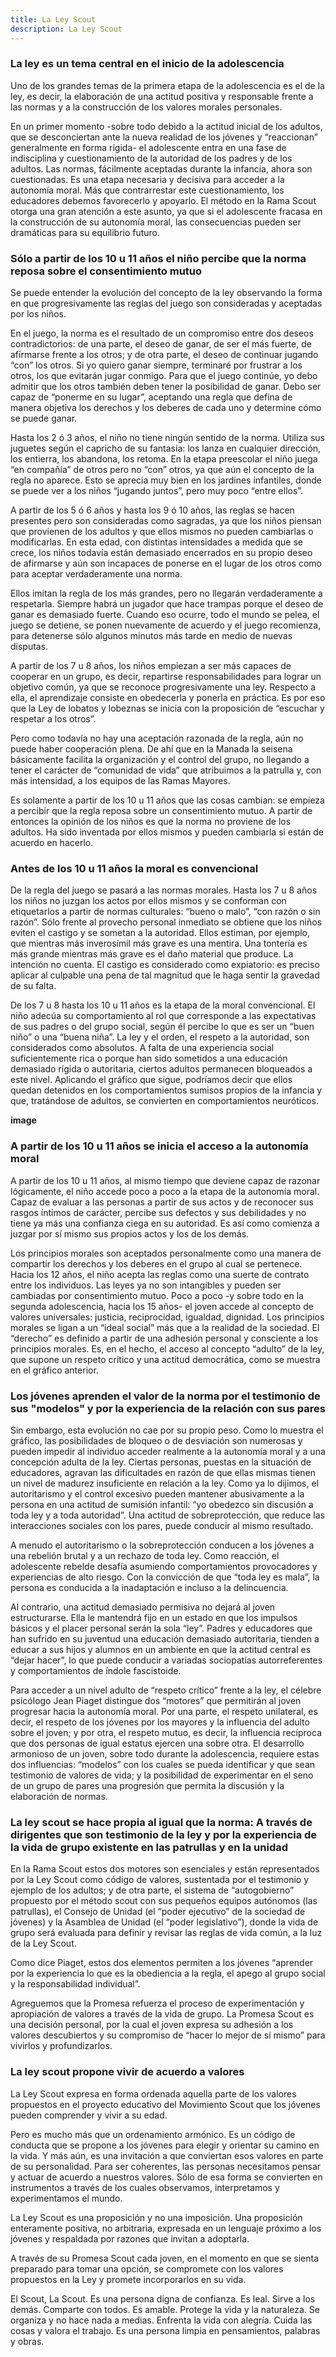 ```yaml
---
title: La Ley Scout
description: La Ley Scout
---
```



### La ley es un tema central en el inicio de la adolescencia

Uno de los grandes temas de la primera etapa de la adolescencia es el de la ley, es decir, la elaboración de una actitud positiva y responsable frente a las normas y a la construcción de los valores morales personales.

En un primer momento -sobre todo debido a la actitud inicial de los adultos, que se desconciertan ante la nueva realidad de los jóvenes y “reaccionan” generalmente en forma rígida- el adolescente entra en una fase de indisciplina y cuestionamiento de la autoridad de los padres y de los adultos. Las normas, fácilmente aceptadas durante la infancia, ahora son cuestionadas. Es una etapa necesaria y decisiva para acceder a la autonomía moral. Más que contrarrestar este cuestionamiento, los educadores debemos favorecerlo y apoyarlo. El método en la Rama Scout otorga una gran atención a este asunto, ya que si el adolescente fracasa en la construcción de su autonomía moral, las consecuencias pueden ser dramáticas para su equilibrio futuro.

### Sólo a partir de los 10 u 11 años el niño percibe que la norma reposa sobre el consentimiento mutuo

Se puede entender la evolución del concepto de la ley observando la forma en que progresivamente las reglas del juego son consideradas y aceptadas por los niños.

En el juego, la norma es el resultado de un compromiso entre dos deseos contradictorios: de una parte, el deseo de ganar, de ser el más fuerte, de afirmarse frente a los otros; y de otra parte, el deseo de continuar jugando “con” los otros. Si yo quiero ganar siempre, terminaré por frustrar a los otros, los que evitarán jugar conmigo. Para que el juego continúe, yo debo admitir que los otros también deben tener la posibilidad de ganar. Debo ser capaz de “ponerme en su lugar”, aceptando una regla que defina de manera objetiva los derechos y los deberes de cada uno y determine cómo se puede ganar.

Hasta los 2 ó 3 años, el niño no tiene ningún sentido de la norma. Utiliza sus juguetes según el capricho de su fantasía: los lanza en cualquier dirección, los entierra, los abandona, los retoma. En la etapa preescolar el niño juega “en compañía” de otros pero no “con” otros, ya que aún el concepto de la regla no aparece. Esto se aprecia muy bien en los jardines infantiles, donde se puede ver a los niños “jugando juntos”, pero muy poco “entre ellos”.

A partir de los 5 ó 6 años y hasta los 9 ó 10 años, las reglas se hacen presentes pero son consideradas como sagradas, ya que los niños piensan que provienen de los adultos y que ellos mismos no pueden cambiarlas o modificarlas. En esta edad, con distintas intensidades a medida que se crece, los niños todavía están demasiado encerrados en su propio deseo de afirmarse y aún son incapaces de ponerse en el lugar de los otros como para aceptar verdaderamente una norma.

Ellos imitan la regla de los más grandes, pero no llegarán verdaderamente a respetarla. Siempre habrá un jugador que hace trampas porque el deseo de ganar es demasiado fuerte. Cuando eso ocurre, todo el mundo se pelea, el juego se detiene, se ponen nuevamente de acuerdo y el juego recomienza, para detenerse sólo algunos minutos más tarde en medio de nuevas disputas.

A partir de los 7 u 8 años, los niños empiezan a ser más capaces de cooperar en un grupo, es decir, repartirse responsabilidades para lograr un objetivo común, ya que se reconoce progresivamente una ley. Respecto a ella, el aprendizaje consiste en obedecerla y ponerla en práctica. Es por eso que la Ley de lobatos y lobeznas se inicia con la proposición de “escuchar y respetar a los otros”.

Pero como todavía no hay una aceptación razonada de la regla, aún no puede haber cooperación plena. De ahí que en la Manada la seisena básicamente facilita la organización y el control del grupo, no llegando a tener el carácter de “comunidad de vida” que atribuimos a la patrulla y, con más intensidad, a los equipos de las Ramas Mayores.

Es solamente a partir de los 10 u 11 años que las cosas cambian: se empieza a percibir que la regla reposa sobre un consentimiento mutuo. A partir de entonces la opinión de los niños es que la norma no proviene de los adultos. Ha sido inventada por ellos mismos y pueden cambiarla si están de acuerdo en hacerlo.

### Antes de los 10 u 11 años la moral es convencional

De la regla del juego se pasará a las normas morales. Hasta los 7 u 8 años los niños no juzgan los actos por ellos mismos y se conforman con etiquetarlos a partir de normas culturales: “bueno o malo”, “con razón o sin razón”. Sólo frente al provecho personal inmediato se obtiene que los niños eviten el castigo y se sometan a la autoridad. Ellos estiman, por ejemplo, que mientras más inverosímil más grave es una mentira. Una tontería es más grande mientras más grave es el daño material que produce. La intención no cuenta. El castigo es considerado como expiatorio: es preciso aplicar al culpable una pena de tal magnitud que le haga sentir la gravedad de su falta.

De los 7 u 8 hasta los 10 u 11 años es la etapa de la moral convencional. El niño adecúa su comportamiento al rol que corresponde a las expectativas de sus padres o del grupo social, según él percibe lo que es ser un “buen niño” o una “buena niña”. La ley y el orden, el respeto a la autoridad, son considerados como absolutos. A falta de una experiencia social suficientemente rica o porque han sido sometidos a una educación demasiado rígida o autoritaria, ciertos adultos permanecen bloqueados a este nivel. Aplicando el gráfico que sigue, podríamos decir que ellos quedan detenidos en los comportamientos sumisos propios de la infancia y que, tratándose de adultos, se convierten en comportamientos neuróticos.

**image**

### A partir de los 10 u 11 años se inicia el acceso a la autonomía moral

A partir de los 10 u 11 años, al mismo tiempo que deviene capaz de razonar lógicamente, el niño accede poco a poco a la etapa de la autonomía moral. Capaz de evaluar a las personas a partir de sus actos y de reconocer sus rasgos íntimos de carácter, percibe sus defectos y sus debilidades y no tiene ya más una confianza ciega en su autoridad. Es así como comienza a juzgar por sí mismo sus propios actos y los de los demás.

Los principios morales son aceptados personalmente como una manera de compartir los derechos y los deberes en el grupo al cual se pertenece. Hacia los 12 años, el niño acepta las reglas como una suerte de contrato entre los individuos. Las leyes ya no son intangibles y pueden ser cambiadas por consentimiento mutuo. Poco a poco -y sobre todo en la segunda adolescencia, hacia los 15 años- el joven accede al concepto de valores universales: justicia, reciprocidad, igualdad, dignidad. Los principios morales se ligan a un “ideal social” más que a la realidad de la sociedad. El “derecho” es definido a partir de una adhesión personal y consciente a los principios morales. Es, en el hecho, el acceso al concepto “adulto” de la ley, que supone un respeto crítico y una actitud democrática, como se muestra en el gráfico anterior.

### Los jóvenes aprenden el valor de la norma por el testimonio de sus "modelos" y por la experiencia de la relación con sus pares

Sin embargo, esta evolución no cae por su propio peso. Como lo muestra el gráfico, las posibilidades de bloqueo o de desviación son numerosas y pueden impedir al individuo acceder realmente a la autonomía moral y a una concepción adulta de la ley. Ciertas personas, puestas en la situación de educadores, agravan las dificultades en razón de que ellas mismas tienen un nivel de madurez insuficiente en relación a la ley. Como ya lo dijimos, el autoritarismo y el control excesivo pueden mantener abusivamente a la persona en una actitud de sumisión infantil: “yo obedezco sin discusión a toda ley y a toda autoridad”. Una actitud de sobreprotección, que reduce las interacciones sociales con los pares, puede conducir al mismo resultado.

A menudo el autoritarismo o la sobreprotección conducen a los jóvenes a una rebelión brutal y a un rechazo de toda ley. Como reacción, el adolescente rebelde desafía asumiendo comportamientos provocadores y experiencias de alto riesgo. Con la convicción de que “toda ley es mala”, la persona es conducida a la inadaptación e incluso a la delincuencia.

Al contrario, una actitud demasiado permisiva no dejará al joven estructurarse. Ella le mantendrá fijo en un estado en que los impulsos básicos y el placer personal serán la sola “ley”. Padres y educadores que han sufrido en su juventud una educación demasiado autoritaria, tienden a educar a sus hijos y alumnos en un ambiente en que la actitud central es “dejar hacer”, lo que puede conducir a variadas sociopatías autorreferentes y comportamientos de índole fascistoide.

Para acceder a un nivel adulto de “respeto crítico” frente a la ley, el célebre psicólogo Jean Piaget distingue dos “motores” que permitirán al joven progresar hacia la autonomía moral. Por una parte, el respeto unilateral, es decir, el respeto de los jóvenes por los mayores y la influencia del adulto sobre el joven; y por otra, el respeto mutuo, es decir, la influencia recíproca que dos personas de igual estatus ejercen una sobre otra. El desarrollo armonioso de un joven, sobre todo durante la adolescencia, requiere estas dos influencias: “modelos” con los cuales se pueda identificar y que sean testimonio de valores de vida; y la posibilidad de experimentar en el seno de un grupo de pares una progresión que permita la discusión y la elaboración de normas.

### La ley scout se hace propia al igual que la norma: A través de dirigentes que son testimonio de la ley y por la experiencia de la vida de grupo existente en las patrullas y en la unidad

En la Rama Scout estos dos motores son esenciales y están representados por la Ley Scout como código de valores, sustentada por el testimonio y ejemplo de los adultos; y de otra parte, el sistema de “autogobierno” propuesto por el método scout con sus pequeños equipos autónomos (las patrullas), el Consejo de Unidad (el “poder ejecutivo” de la sociedad de jóvenes) y la Asamblea de Unidad (el “poder legislativo”), donde la vida de grupo será evaluada para definir y revisar las reglas de vida común, a la luz de la Ley Scout.

Como dice Piaget, estos dos elementos permiten a los jóvenes “aprender por la experiencia lo que es la obediencia a la regla, el apego al grupo social y la responsabilidad individual”.

Agreguemos que la Promesa refuerza el proceso de experimentación y apropiación de valores a través de la vida de grupo. La Promesa Scout es una decisión personal, por la cual el joven expresa su adhesión a los valores descubiertos y su compromiso de “hacer lo mejor de sí mismo” para vivirlos y profundizarlos.

### La ley scout propone vivir de acuerdo a valores

La Ley Scout expresa en forma ordenada aquella parte de los valores propuestos en el proyecto educativo del Movimiento Scout que los jóvenes pueden comprender y vivir a su edad.

Pero es mucho más que un ordenamiento armónico. Es un código de conducta que se propone a los jóvenes para elegir y orientar su camino en la vida. Y más aún, es una invitación a que conviertan esos valores en parte de su personalidad. Para ser coherentes, las personas necesitamos pensar y actuar de acuerdo a nuestros valores. Sólo de esa forma se convierten en instrumentos a través de los cuales observamos, interpretamos y experimentamos el mundo.

La Ley Scout es una proposición y no una imposición. Una proposición enteramente positiva, no arbitraria, expresada en un lenguaje próximo a los jóvenes y respaldada por razones que invitan a adoptarla.

A través de su Promesa Scout cada joven, en el momento en que se sienta preparado para tomar una opción, se compromete con los valores propuestos en la Ley y promete incorporarlos en su vida.

<Aside type="note" title="La Promesa Scout">
  El Scout, La Scout. Es una persona digna de confianza. Es leal. Sirve a los demás. Comparte con todos. Es amable. Protege la vida y la naturaleza. Se organiza y no hace nada a medias. Enfrenta la vida con alegría. Cuida las cosas y valora el trabajo. Es una persona limpia en pensamientos, palabras y obras.
</Aside>
